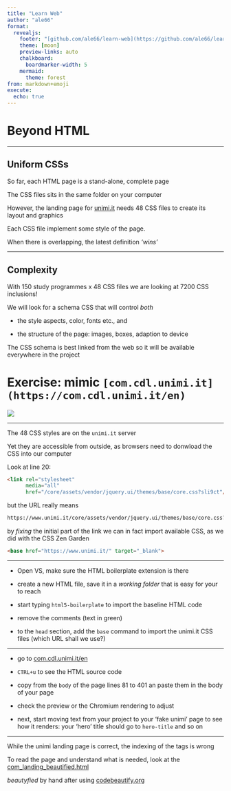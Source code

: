 ```yaml
---
title: "Learn Web"
author: "ale66"
format: 
  revealjs:
    footer: "[github.com/ale66/learn-web](https://github.com/ale66/learn-web)&nbsp;&nbsp;&nbsp;"
    theme: [moon]
    preview-links: auto
    chalkboard: 
      boardmarker-width: 5
    mermaid:
      theme: forest
from: markdown+emoji
execute:
  echo: true
---
```


# Beyond HTML


---

## Uniform CSSs

So far, each HTML page is a stand-alone, complete page

The CSS files sits in the same folder on your computer

However, the landing page for [unimi.it](view-source:https://www.unimi.it/it) needs 48 CSS files to create its layout and graphics

Each CSS file implement some style of the page.

When there is overlapping, the latest definition *'wins'* 

---

## Complexity

With 150 study programmes x 48 CSS files we are looking at 7200 CSS inclusions!

We will look for a schema CSS that will control *both* 

- the style aspects, color, fonts etc., and 
  
- the structure of the page: images, boxes, adaption to device

The CSS schema is best linked from the web so it will be available everywhere in the project


# Exercise: mimic `[com.cdl.unimi.it](https://com.cdl.unimi.it/en)`

![](./imgs/unimi-landing.png)


---

The 48 CSS styles are on the `unimi.it` server

Yet they are accessible from outside, as browsers need to donwload the CSS into our computer

Look at line 20:

```html
<link rel="stylesheet" 
      media="all" 
      href="/core/assets/vendor/jquery.ui/themes/base/core.css?sli9ct"/>
```

but the URL really means

```html
https://www.unimi.it/core/assets/vendor/jquery.ui/themes/base/core.css?sli9ct
```

by *fixing* the initial part of the link we can in fact import available CSS, as we did with the CSS Zen Garden

```html
<base href="https://www.unimi.it/" target="_blank">
```

---

- Open VS, make sure the HTML boilerplate extension is there

- create a new HTML file, save it in a *working folder* that is easy for your to reach
  
- start typing `html5-boilerplate` to import the baseline HTML code

- remove the comments (text in green)

- to the `head` section, add the `base` command to import the unimi.it CSS files (which URL shall we use?)


---

- go to [com.cdl.unimi.it/en](https://com.cdl.unimi.it/en)

- `CTRL+u` to see the HTML source code 

- copy from the `body` of the page lines 81 to 401 an paste them in the body of your page

- check the preview or the Chromium rendering to adjust

- next, start moving text from your project to your 'fake unimi' page to see how it renders: your 'hero' title should go to `hero-title` and so on 

---

While the unimi landing page is correct, the indexing of the tags is wrong

To read the page and understand what is needed, look at the [com_landing_beautified.html](./com_landing_beautified.html) 

*beautyfied* by hand after using [codebeautify.org](https://codebeautify.org/htmlviewer#)



